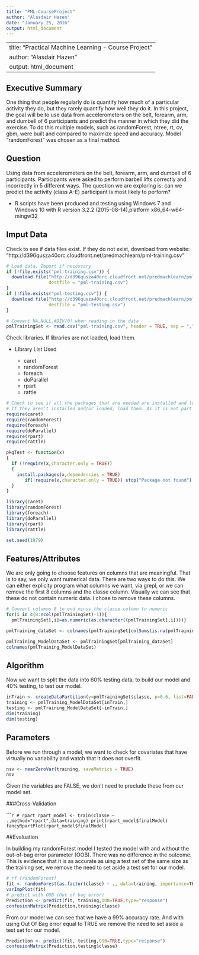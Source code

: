 ```yaml
---
title: "PML-CourseProject"
author: "Alasdair Hazen"
date: "January 25, 2016"
output: html_document
---
```


---
title: "Practical Machine Learning - Course Project"
author: "Alasdair Hazen"
output: html_document
---

## Executive Summary  
One thing that people regularly do is quantify how much of a particular activity they do, but they rarely quantify how well they do it. In this project, the goal will be to use data from accelerometers on the belt, forearm, arm, and dumbell of 6 participants and predict the manner in which they did the exercise. To do this multiple models, such as randomForest, ntree, rt, cv, gbm,  were built and compared to maximize speed and accuracy.  Model "randomForest" was chosen as a final method.  

## Question  

Using data from accelerometers on the belt, forearm, arm, and dumbell of 6 participants. Participants were asked to perform barbell lifts correctly and incorrectly in 5 different ways. The question we are exploring is: can we predict the activity (class A-E) participant is most likely to perform?  

* R scripts have been produced and testing using Windows 7 and Windows 10 with R version 3.2.2 (2015-08-14),platform x86_64-w64-mingw32  

## Imput Data  
Check to see if data files exist. If they do not exist, download from website: "http://d396qusza40orc.cloudfront.net/predmachlearn/pml-training.csv"  

```r
# Load data. Import if necessary
if (!file.exists("pml-training.csv")) {
  download.file("http://d396qusza40orc.cloudfront.net/predmachlearn/pml-training.csv", 
                destfile = "pml-training.csv")
}
if (!file.exists("pml-testing.csv")) {
  download.file("http://d396qusza40orc.cloudfront.net/predmachlearn/pml-testing.csv", 
                destfile = "pml-testing.csv")
}

# Convert NA,NULL,#DIV/0! when reading in the data
pmlTrainingSet <- read.csv("pml-training.csv", header = TRUE, sep = ",",na.strings=c('NA','','#DIV/0!'))
```

Check libraries. If libraries are not loaded, load them.  

- Library List Used

    - caret
    - randomForest
    - foreach  
    - doParallel  
    - rpart
    - rattle  

```r
# Check to see if all the packages that are needed are installed and loaded.
# If they aren't installed and/or loaded, load them. As it is not part of the overall model, code will not be revealed here.
require(caret)
require(randomForest)
require(foreach)
require(doParallel)
require(rpart)
require(rattle)

pkgTest <- function(x)
{
  if (!require(x,character.only = TRUE))
  {
    install.packages(x,dependencies = TRUE)
       if(!require(x,character.only = TRUE)) stop("Package not found")
  }
}

library(caret)
library(randomForest)
library(foreach)
library(doParallel)
library(rpart)
library(rattle)

set.seed(1979)
```

## Features/Attributes  
We are only going to choose features on columns that are meaningful. That is to say, we only want numerical data. There are two ways to do this. We can either explicity program what columns we want, via grepl, or we can remove the first 8 columns and the classe column. Visually we can see that these do not contain numeric data.  I chose to remove these columns.  

```r
# Convert columns 8 to end minus the classe column to numeric
for(i in c(8:ncol(pmlTrainingSet)-1)){
  pmlTrainingSet[,i]=as.numeric(as.character((pmlTrainingSet[,i])))}

pmlTraining_dataSet <- colnames(pmlTrainingSet[colSums(is.na(pmlTrainingSet)) == 0])[-(1:7)]

pmlTraining_ModelDataSet <- pmlTrainingSet[pmlTraining_dataSet]
colnames(pmlTraining_ModelDataSet)
```  

## Algorithm  

Now we want to split the data into 60% testing data, to build our model and 40% testing, to test our model.  

```r
inTrain <- createDataPartition(y=pmlTrainingSet$classe, p=0.6, list=FALSE )
training <- pmlTraining_ModelDataSet[inTrain,]
testing <- pmlTraining_ModelDataSet[-inTrain,]
dim(training)
dim(testing)
```  

## Parameters  

Before we run through a model, we want to check for covariates that have virtually no variability and watch that it does not overfit.  

```r
nsv <- nearZeroVar(training, saveMetrics = TRUE)
nsv
```  

Given the variables are FALSE, we don't need to preclude these from our model set.  

###Cross-Validation      

``````r
# rpart
rpart_model <- train(classe ~ .,method="rpart",data=training)
print(rpart_model$finalModel)
fancyRpartPlot(rpart_model$finalModel)
```  

##Evaluation  

In building my randomForest model I tested the model with and without the out-of-bag error parameter (OOB). There was no difference in the outcome. This is evidence that it is as accurate as uing a test set of the same size as the training set, we remove the need to set aside a test set for our model.  

```r
# rf (randomForest)
fit <- randomForest(as.factor(classe) ~ ., data=training, importance=TRUE, ntree=2000)
varImpPlot(fit)
# predict with OOB (Out of bag error)
Prediction <- predict(fit, training,OOB=TRUE,type="response")
confusionMatrix(Prediction,training$classe)
```  

From our model we can see that we have a 99% accuracy rate.  And with using Out Of Bag error equal to TRUE we remove the need to set aside a test set for our model.   

```r
Prediction <- predict(fit, testing,OOB=TRUE,type="response")
confusionMatrix(Prediction,testing$classe)
```
